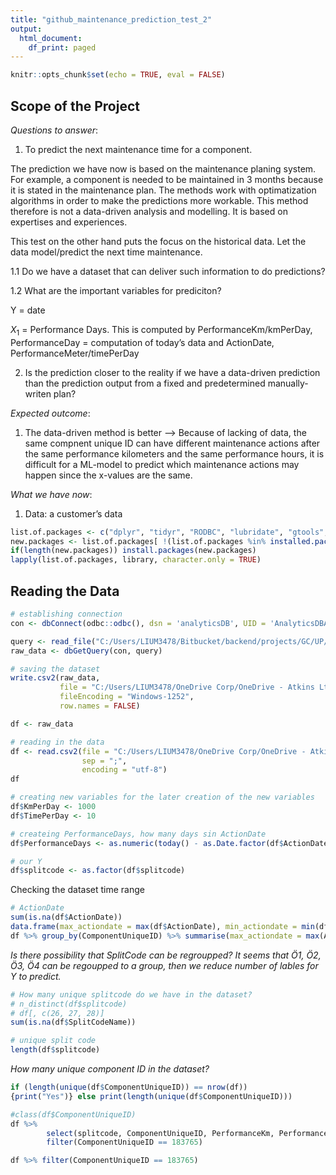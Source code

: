 ```yaml
---
title: "github_maintenance_prediction_test_2"
output:
  html_document:
    df_print: paged
---
```


```r
knitr::opts_chunk$set(echo = TRUE, eval = FALSE)
```

## Scope of the Project

*Questions to answer*:

1. To predict the next maintenance time for a component.

The prediction we have now is based on the maintenance planing system. For example, a component is needed to be maintained in 3 months because it is stated in the maintenance plan. The methods work with optimatization algorithms in order to make the predictions more workable. This method therefore is not a data-driven analysis and modelling. It is based on expertises and experiences. 

This test on the other hand puts the focus on the historical data. Let the data model/predict the next time maintenance. 

1.1 Do we have a dataset that can deliver such information to do predictions?

1.2 What are the important variables for prediciton?

Y = date 

$X_1$ = Performance Days. This is computed by PerformanceKm/kmPerDay, PerformanceDay = computation of today's data and ActionDate, PerformanceMeter/timePerDay

2. Is the prediction closer to the reality if we have a data-driven prediction than the prediction output from a fixed and predetermined manually-writen plan?


*Expected outcome*:

1. The data-driven method is better  --> Because of lacking of data, the same compnent unique ID can have different maintenance actions after the same performance kilometers and the same performance hours, it is difficult for a ML-model to predict which maintenance actions may happen since the x-values are the same.


*What we have now*:

1. Data: a customer's data

```r
list.of.packages <- c("dplyr", "tidyr", "RODBC", "lubridate", "gtools", "stringr", "data.table", "openxlsx", "odbc", "readr", "ggplot2")
new.packages <- list.of.packages[ !(list.of.packages %in% installed.packages()[,"Package"])]
if(length(new.packages)) install.packages(new.packages)
lapply(list.of.packages, library, character.only = TRUE)
```


## Reading the Data

```r
# establishing connection
con <- dbConnect(odbc::odbc(), dsn = 'analyticsDB', UID = 'AnalyticsDBAdmin', PWD = 'Snu$kBurk3n!', encoding = 'Windows-1252')

query <- read_file("C:/Users/LIUM3478/Bitbucket/backend/projects/GC/UP/Data.sql")
raw_data <- dbGetQuery(con, query)
```

```r
# saving the dataset
write.csv2(raw_data, 
           file = "C:/Users/LIUM3478/OneDrive Corp/OneDrive - Atkins Ltd/Work_Atkins/UP/self_work_test/maintenance_prediction_test_2.csv", 
           fileEncoding = "Windows-1252",
           row.names = FALSE)

df <- raw_data
```

```r
# reading in the data
df <- read.csv2(file = "C:/Users/LIUM3478/OneDrive Corp/OneDrive - Atkins Ltd/Work_Atkins/UP/self_work_test/maintenance_prediction_test_2.csv",
                sep = ";",
                encoding = "utf-8")
df
```


```r
# creating new variables for the later creation of the new variables
df$KmPerDay <- 1000
df$TimePerDay <- 10

# createing PerformanceDays, how many days sin ActionDate
df$PerformanceDays <- as.numeric(today() - as.Date.factor(df$ActionDate))

# our Y
df$splitcode <- as.factor(df$splitcode)
```

Checking the dataset time range

```r
# ActionDate
sum(is.na(df$ActionDate))
data.frame(max_actiondate = max(df$ActionDate), min_actiondate = min(df$ActionDate))
df %>% group_by(ComponentUniqueID) %>% summarise(max_actiondate = max(ActionDate), min_actiondate = min(ActionDate))
```


*Is there possibility that SplitCode can be regroupped? It seems that Ö1, Ö2, Ö3, Ö4 can be regoupped to a group, then we reduce number of lables for Y to predict.*

```r
# How many unique splitcode do we have in the dataset?
# n_distinct(df$splitcode)
# df[, c(26, 27, 28)]
sum(is.na(df$SplitCodeName))

# unique split code
length(df$splitcode)
```

*How many unique component ID in the dataset?*

```r
if (length(unique(df$ComponentUniqueID)) == nrow(df)) 
{print("Yes")} else print(length(unique(df$ComponentUniqueID)))
```


```r
#class(df$ComponentUniqueID)
df %>% 
        select(splitcode, ComponentUniqueID, PerformanceKm, PerformanceDays, PerformanceMeter) %>% 
        filter(ComponentUniqueID == 183765)
```

```r
df %>% filter(ComponentUniqueID == 183765)
```

